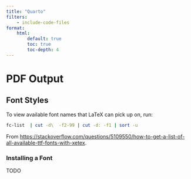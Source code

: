 ```yaml
---
title: "Quarto"
filters:
    - include-code-files
format:
    html:
        default: true
        toc: true
        toc-depth: 4
---
```


# PDF Output

## Font Styles

To view available font names that LaTeX can pick up on, run:

```bash
fc-list  | cut -d\  -f2-99 | cut -d: -f1 | sort -u
```

From [https://stackoverflow.com/questions/5109550/how-to-get-a-list-of-all-available-ttf-fonts-with-xetex](https://stackoverflow.com/questions/5109550/how-to-get-a-list-of-all-available-ttf-fonts-with-xetex).

### Installing a Font

TODO
